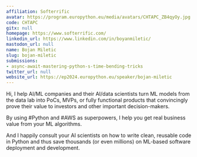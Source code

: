 ```yaml
---
affiliation: Softerrific
avatar: https://program.europython.eu/media/avatars/CHTAPC_ZB4qyOy.jpg
code: CHTAPC
gitx: null
homepage: https://www.softerrific.com/
linkedin_url: https://www.linkedin.com/in/boyanmiletic/
mastodon_url: null
name: Bojan Miletic
slug: bojan-miletic
submissions:
- async-await-mastering-python-s-time-bending-tricks
twitter_url: null
website_url: https://ep2024.europython.eu/speaker/bojan-miletic
---
```


Hi, I help AI/ML companies and their AI/data scientists turn ML models from the data lab into PoCs, MVPs, or fully functional products that convincingly prove their value to investors and other important decision-makers.

By using #Python and #AWS as superpowers, I help you get real business value from your ML algorithms.

And I happily consult your AI scientists on how to write clean, reusable code in Python and thus save thousands (or even millions) on ML-based software deployment and development.
